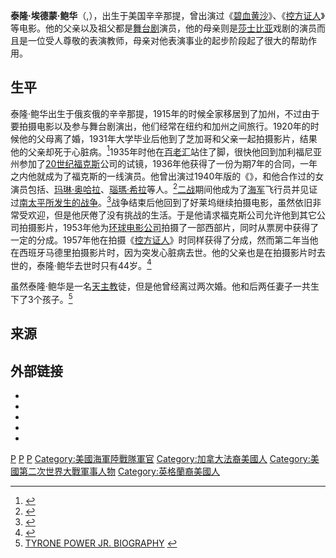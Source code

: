 {{藝人
| type          = 男演员
| name          = 泰隆·鲍华<br/>Tyrone Power
| image         = Tyrone Power - still.jpg
| image_size    = 
| caption       = Publicity photo, 1940s
| birth_name    = 小泰隆·埃德蒙·鲍华<br/>Tyrone Edmund Power, Jr.
| birth_date    = {{Birth date|1914|5|5}}
| birth_place   = {{US}}[[俄亥俄州|俄亥俄州]][[辛辛那提_(俄亥俄州)|辛辛那提]]
| death_date    = {{Death date and age|1958|11|15|1914|5|5}}
| death_place   = {{ESP}}[[马德里|马德里]]
| 別名           = Ty Power
| resting place =
| death_cause   = [[心脏病|心脏病]]
| occupation    = 演员
| years_active  = 1932–58
| spouse        = {{ubl
|{{marriage|Annabella|1939|1948|end=d.}}
|{{marriage|[[琳達·克里斯蒂安|琳達·克里斯蒂安]]|1949|1956|end=d.}}
|{{marriage|Deborah Ann Minardos|1958|1958|end=s.}}
}}
| children   = {{ubl|[[罗米娜·珀尔|罗米娜·珀尔]]|{{tsl|en|Taryn_Power|塔琳·鲍华}}|{{tsl|en|Tyrone Power, Jr.|小泰隆·鲍华}}}}
| parents       = Tyrone Power, Sr. (father)<br/>Helen Emma Reaume (mother)
}}

'''泰隆·埃德蒙·鲍华'''（{{lang-en|Tyrone Edmund Power}},{{bd|1914年|5月5日|1958年|11月15日}}），出生于美国辛辛那提，曾出演过《[[碧血黄沙|碧血黄沙]]》、《[[控方证人|控方证人]]》等电影。他的父亲以及祖父都是[[舞台剧|舞台剧]]演员，他的母亲则是[[莎士比亚|莎士比亚]]戏剧的演员而且是一位受人尊敬的表演教师，母亲对他表演事业的起步阶段起了很大的帮助作用。

==生平==
泰隆·鲍华出生于俄亥俄的辛辛那提，1915年的时候全家移居到了加州，不过由于要拍摄电影以及参与舞台剧演出，他们经常在纽约和加州之间旅行。1920年的时候他的父母离了婚，1931年大学毕业后他到了芝加哥和父亲一起拍摄影片，结果他的父亲却死于心脏病。<ref>{{Cite web |url=http://www.tyrone-power.com/biography_ty.html |title=biography_ty |accessdate=2013-08-14 |archive-date=2013-03-28 |archive-url=https://web.archive.org/web/20130328204620/http://www.tyrone-power.com/biography_ty.html |dead-url=no }}</ref>1935年时他在[[百老汇|百老汇]]站住了脚，很快他回到加利福尼亚州参加了[[20世纪福克斯|20世纪福克斯]]公司的试镜，1936年他获得了一份为期7年的合同，一年之内他就成为了福克斯的一线演员。他曾出演过1940年版的《{{link-en|佐罗的面具 (1940年电影)|The Mark of Zorro (1940 film)}}》，和他合作过的女演员包括{{link-en|艾丽丝·费伊|Alice Faye}}、[[玛琳·奥哈拉|玛琳·奥哈拉]]、[[瑙瑪·希拉|瑙瑪·希拉]]等人。<ref>{{Cite web |url=http://www.biography.com/people/tyrone-power-9542103 |title=Tyrone Power biography |accessdate=2013-08-14 |archive-date=2013-07-29 |archive-url=https://web.archive.org/web/20130729061728/http://www.biography.com/people/tyrone-power-9542103 |dead-url=no }}</ref>[[二战|二战]]期间他成为了[[美国海军|海军]]飞行员并见证过[[太平洋战争|南太平所发生的战争]]。<ref>{{Cite web |url=http://www.findagrave.com/cgi-bin/fg.cgi?page=gr&GRid=836 |title=Tyrone Power, Jr |accessdate=2013-08-14 |archive-date=2014-07-18 |archive-url=https://web.archive.org/web/20140718103712/http://www.findagrave.com/cgi-bin/fg.cgi?page=gr&GRid=836 |dead-url=no }}</ref>战争结束后他回到了好莱坞继续拍摄电影，虽然依旧非常受欢迎，但是他厌倦了没有挑战的生活。于是他请求福克斯公司允许他到其它公司拍摄影片，1953年他为[[环球电影公司|环球电影公司]]拍摄了一部西部片，同时从票房中获得了一定的分成。1957年他在拍摄《[[控方证人|控方证人]]》时同样获得了分成，然而第二年当他在西班牙马德里拍摄影片时，因为突发心脏病去世。他的父亲也是在拍摄影片时去世的，泰隆·鲍华去世时只有44岁。<ref>{{Cite web |url=http://movies.yahoo.com/person/tyrone-power/biography.html |title=Tyrone Power- Biography |accessdate=2013-08-14 |archive-date=2016-03-19 |archive-url=https://web.archive.org/web/20160319034528/https://movies.yahoo.com/person/tyrone-power/biography.html |dead-url=no }}</ref>

虽然泰隆·鲍华是一名[[天主教|天主教]]徒，但是他曾经离过两次婚。他和后两任妻子一共生下了3个孩子。<ref>[http://www.thebiographychannel.co.uk/biographies/tyrone-power.html TYRONE POWER JR. BIOGRAPHY] {{webarchive|url=https://web.archive.org/web/20140717093950/http://www.thebiographychannel.co.uk/biographies/tyrone-power.html |date=2014-07-17 }}</ref>

==来源==
{{Reflist}}

== 外部链接 ==
{{Portal|人物}}
{{Commons category|Tyrone Power}}
* {{IMDb name|61}}
* {{tcmdb name|id=154785}}
* {{IBDB name|name=Tyrone Power, Jr.}}
* {{worldcat id|id=lccn-n50-997}}
* {{findagrave|836}}

{{Authority control}}

{{DEFAULTSORT:Power, Tyrone}}
[[Category:20世纪美国男演员|P]]
[[Category:爱尔兰裔美国人|P]]
[[Category:美國電影男演員|P]]
[[Category:美國海軍陸戰隊軍官|Category:美國海軍陸戰隊軍官]]
[[Category:加拿大法裔美國人|Category:加拿大法裔美國人]]
[[Category:美國第二次世界大戰軍事人物|Category:美國第二次世界大戰軍事人物]]
[[Category:英格蘭裔美國人|Category:英格蘭裔美國人]]